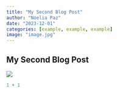 ```yaml
---
title: "My Second Blog Post"
author: "Noelia Paz"
date: "2023-12-01"
categories: [example, example, example]
image: "image.jpg"
---
```


## My Second Blog Post ##

![](cookie.jpeg)

```r
1 + 1
```
